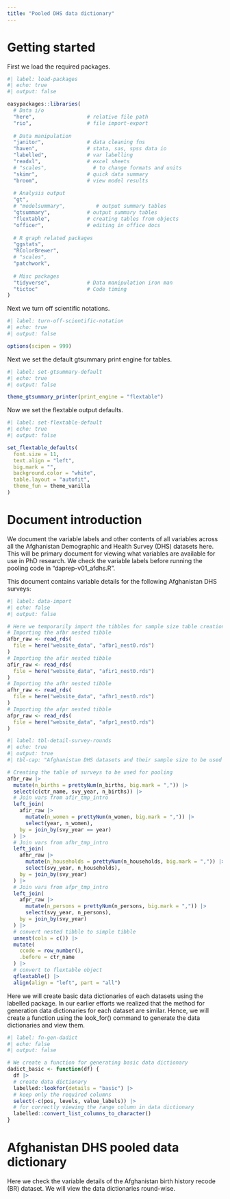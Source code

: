 ```yaml
---
title: "Pooled DHS data dictionary"
---
```


# Getting started

First we load the required packages.

```r
#| label: load-packages
#| echo: true
#| output: false

easypackages::libraries(
  # Data i/o
  "here",                 # relative file path
  "rio",                  # file import-export
  
  # Data manipulation
  "janitor",              # data cleaning fns
  "haven",                # stata, sas, spss data io
  "labelled",             # var labelling
  "readxl",               # excel sheets
  # "scales",               # to change formats and units
  "skimr",                # quick data summary
  "broom",                # view model results
  
  # Analysis output
  "gt",
  # "modelsummary",          # output summary tables
  "gtsummary",            # output summary tables
  "flextable",            # creating tables from objects
  "officer",              # editing in office docs
  
  # R graph related packages
  "ggstats",
  "RColorBrewer",
  # "scales",
  "patchwork",
  
  # Misc packages
  "tidyverse",            # Data manipulation iron man
  "tictoc"                # Code timing
)

```

Next we turn off scientific notations.

```r
#| label: turn-off-scientific-notation
#| echo: true
#| output: false

options(scipen = 999)

```

Next we set the default gtsummary print engine for tables.

```r
#| label: set-gtsummary-default
#| echo: true
#| output: false 

theme_gtsummary_printer(print_engine = "flextable")

```

Now we set the flextable output defaults.

```r
#| label: set-flextable-default
#| echo: true
#| output: false 

set_flextable_defaults(
  font.size = 11,
  text.align = "left",
  big.mark = "",
  background.color = "white",
  table.layout = "autofit",
  theme_fun = theme_vanilla
)

```

# Document introduction

We document the variable labels and other contents of all variables across all the Afghanistan Demographic and Health Survey (DHS) datasets here. This will be primary document for viewing what variables are available for use in PhD research. We check the variable labels before running the pooling code in "daprep-v01_afdhs.R".

This document contains variable details for the following Afghanistan DHS surveys:

```r
#| label: data-import
#| echo: false
#| output: false

# Here we temporarily import the tibbles for sample size table creation
# Importing the afbr nested tibble
afbr_raw <- read_rds(
  file = here("website_data", "afbr1_nest0.rds")
)
# Importing the afir nested tibble
afir_raw <- read_rds(
  file = here("website_data", "afir1_nest0.rds")
)
# Importing the afhr nested tibble
afhr_raw <- read_rds(
  file = here("website_data", "afhr1_nest0.rds")
)
# Importing the afpr nested tibble
afpr_raw <- read_rds(
  file = here("website_data", "afpr1_nest0.rds")
)

```

```r
#| label: tbl-detail-survey-rounds
#| echo: true
#| output: true
#| tbl-cap: "Afghanistan DHS datasets and their sample size to be used for pooling"

# Creating the table of surveys to be used for pooling
afbr_raw |> 
  mutate(n_births = prettyNum(n_births, big.mark = ",")) |> 
  select(c(ctr_name, svy_year, n_births)) |> 
  # Join vars from afir_tmp_intro
  left_join(
    afir_raw |> 
      mutate(n_women = prettyNum(n_women, big.mark = ",")) |> 
      select(year, n_women),
    by = join_by(svy_year == year)
  ) |> 
  # Join vars from afhr_tmp_intro
  left_join(
    afhr_raw |> 
      mutate(n_households = prettyNum(n_households, big.mark = ",")) |> 
      select(svy_year, n_households),
    by = join_by(svy_year)
  ) |> 
  # Join vars from afpr_tmp_intro
  left_join(
    afpr_raw |> 
      mutate(n_persons = prettyNum(n_persons, big.mark = ",")) |> 
      select(svy_year, n_persons),
    by = join_by(svy_year)
  ) |> 
  # convert nested tibble to simple tibble
  unnest(cols = c()) |> 
  mutate(
    ccode = row_number(), 
    .before = ctr_name
  ) |> 
  # convert to flextable object
  qflextable() |> 
  align(align = "left", part = "all")

```

Here we will create basic data dictionaries of each datasets using the labelled package. In our earlier efforts we realized that the method for generation data dictionaries for each dataset are similar. Hence, we will create a function using the look_for() command to generate the data dictionaries and view them.

```r
#| label: fn-gen-dadict
#| echo: false
#| output: false

# We create a function for generating basic data dictionary
dadict_basic <- function(df) {
  df |> 
  # create data dictionary
  labelled::lookfor(details = "basic") |> 
  # keep only the required columns
  select(-c(pos, levels, value_labels)) |> 
  # for correctly viewing the range column in data dictionary
  labelled::convert_list_columns_to_character()
}

```

# Afghanistan DHS pooled data dictionary

Here we check the variable details of the Afghanistan birth history recode (BR) dataset. We will view the data dictionaries round-wise.


